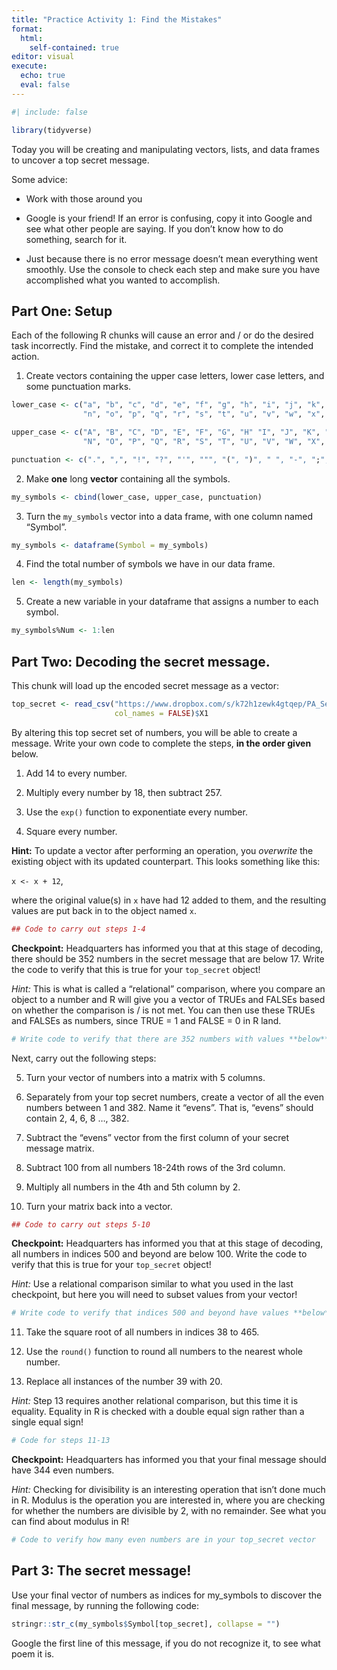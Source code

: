 ```yaml
---
title: "Practice Activity 1: Find the Mistakes"
format: 
  html:
    self-contained: true
editor: visual
execute: 
  echo: true
  eval: false
---
```


```r
#| include: false

library(tidyverse)
```

Today you will be creating and manipulating vectors, lists, and data frames to
uncover a top secret message.

Some advice:

* Work with those around you

* Google is your friend!  If an error is confusing, copy it into Google and see
what other people are saying.  If you don't know how to do something, search for
it.

* Just because there is no error message doesn't mean everything went smoothly.
Use the console to check each step and make sure you have accomplished what you
wanted to accomplish.

## Part One: Setup

Each of the following R chunks will cause an error and / or do the desired task
incorrectly.  Find the mistake, and correct it to complete the intended action. 

1. Create vectors containing the upper case letters, lower case letters, and
some punctuation marks.

```r
lower_case <- c("a", "b", "c", "d", "e", "f", "g", "h", "i", "j", "k", "l", "m",
                "n", "o", "p", "q", "r", "s", "t", "u", "v", "w", "x", "y", "z")

upper_case <- c("A", "B", "C", "D", "E", "F", "G", "H" "I", "J", "K", "L", "M",
                "N", "O", "P", "Q", "R", "S", "T", "U", "V", "W", "X", "Y", "Z")

punctuation <- c(".", ",", "!", "?", "'", """, "(", ")", " ", "-", ";", ":")

```

2. Make **one** long **vector** containing all the symbols.

```r
my_symbols <- cbind(lower_case, upper_case, punctuation)

```


3. Turn the `my_symbols` vector into a data frame, with one column named 
"Symbol".

```r
my_symbols <- dataframe(Symbol = my_symbols)

```


4. Find the total number of symbols we have in our data frame.  

```r
len <- length(my_symbols)

```


5. Create a new variable in your dataframe that assigns a number to each symbol.

```r
my_symbols%Num <- 1:len

```


## Part Two: Decoding the secret message.

This chunk will load up the encoded secret message as a vector:

```r

top_secret <- read_csv("https://www.dropbox.com/s/k72h1zewk4gtqep/PA_Secret_Code?dl=1", 
                       col_names = FALSE)$X1

```

By altering this top secret set of numbers, you will be able to create a message.
Write your own code to complete the steps, **in the order given** below.

1. Add 14 to every number.

2. Multiply every number by 18, then subtract 257.

3. Use the `exp()` function to exponentiate every number.

4. Square every number.

**Hint:** To update a vector after performing an operation, you *overwrite* the 
existing object with its updated counterpart. This looks something like this:

`x <- x + 12`,

where the original value(s) in `x` have had 12 added to them, and the resulting 
values are put back in to the object named `x`. 

```r
## Code to carry out steps 1-4 


```

**Checkpoint:** Headquarters has informed you that at this stage of decoding,
there should be 352 numbers in the secret message that are below 17. Write the 
code to verify that this is true for your `top_secret` object! 

*Hint:* This is what is called a "relational" comparison, where you compare 
an object to a number and R will give you a vector of TRUEs and FALSEs based 
on whether the comparison is / is not met. You can then use these TRUEs and 
FALSEs as numbers, since TRUE = 1 and FALSE = 0 in R land.

```r
# Write code to verify that there are 352 numbers with values **below** 17


```

Next, carry out the following steps: 

5. Turn your vector of numbers into a matrix with 5 columns.

6. Separately from your top secret numbers, create a vector of all the even
numbers between 1 and 382. Name it "evens". That is, "evens" should contain
2, 4, 6, 8 ..., 382.

7. Subtract the "evens" vector from the first column of your secret message
matrix.

8. Subtract 100 from all numbers 18-24th rows of the 3rd column.

9. Multiply all numbers in the 4th and 5th column by 2.

10. Turn your matrix back into a vector.

```r
## Code to carry out steps 5-10


```

**Checkpoint:** Headquarters has informed you that at this stage of decoding,
all numbers in indices 500 and beyond are below 100. Write the code to verify
that this is true for your `top_secret` object! 

*Hint:* Use a relational comparison similar to what you used in the last 
checkpoint, but here you will need to subset values from your vector! 

```r
# Write code to verify that indices 500 and beyond have values **below** 100


```


11. Take the square root of all numbers in indices 38 to 465.

12. Use the `round()` function to round all numbers to the nearest whole number.

13. Replace all instances of the number 39 with 20.

*Hint:* Step 13 requires another relational comparison, but this time it is 
equality. Equality in R is checked with a double equal sign rather than a single 
equal sign! 

```r
# Code for steps 11-13

```


**Checkpoint:** Headquarters has informed you that your final message should
have 344 even numbers.

*Hint:* Checking for divisibility is an interesting operation that isn't done
much in R. Modulus is the operation you are interested in, where you are
checking for whether the numbers are divisible by 2, with no remainder. See what
you can find about modulus in R! 

```r
# Code to verify how many even numbers are in your top_secret vector

```


## Part 3: The secret message!

Use your final vector of numbers as indices for my_symbols to discover the final
message, by running the following code:

```r
stringr::str_c(my_symbols$Symbol[top_secret], collapse = "")
```


Google the first line of this message, if you do not recognize it, to see what
poem it is.


